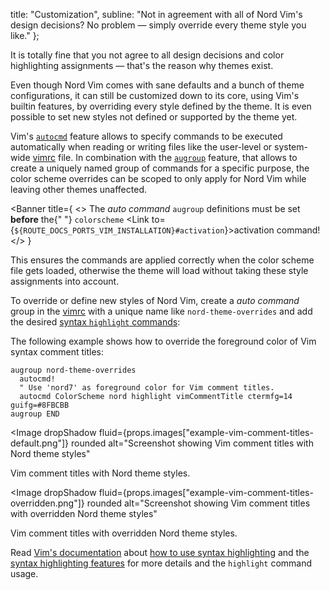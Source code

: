 

  title: "Customization",
  subline:
    "Not in agreement with all of Nord Vim's design decisions? No problem — simply override every theme style you like."
};

<ShrinkedWidth value={25}>

<SpaceBox mTop={4} mBottom={4}>
  <PaintBrush />
</SpaceBox>

</ShrinkedWidth>

<ShrinkedWidth value={80}>

<WIPNotice />

It is totally fine that you not agree to all design decisions and color highlighting assignments — that's the reason why themes exist.

Even though Nord Vim comes with sane defaults and a <Link to={ROUTE_DOCS_PORTS_VIM_CONFIGURATION}>bunch of theme configurations</Link>, it can still be customized down to its core, using Vim's builtin features, by overriding every style defined by the theme. It is even possible to set new styles not defined or supported by the theme yet.

Vim's [`autocmd`][vimhelp-autocmd] feature allows to specify commands to be executed automatically when reading or writing files like the user-level or system-wide [vimrc][vimhelp-vimrc] file. In combination with the [`augroup`][vimhelp-autocmd-augroup] feature, that allows to create a uniquely named group of commands for a specific purpose, the color scheme overrides can be scoped to only apply for Nord Vim while leaving other themes unaffected.

<Banner
  title={
    <>
      The <em>auto command</em> <Code>augroup</Code> definitions must be set <strong>before</strong> the{" "}
      <Code>colorscheme</Code> <Link to={`${ROUTE_DOCS_PORTS_VIM_INSTALLATION}#activation`}>activation</Link> command!
    </>
  }
>
  This ensures the commands are applied correctly when the color scheme file gets loaded, otherwise the theme will load
  without taking these style assignments into account.
</Banner>

To override or define new styles of Nord Vim, create a _auto command_ group in the [vimrc][vimhelp-vimrc] with a unique name like `nord-theme-overrides` and add the desired [syntax `highlight` commands][vimhelp-highlight]:

The following example shows how to override the foreground color of Vim syntax comment titles:

```viml
augroup nord-theme-overrides
  autocmd!
  " Use 'nord7' as foreground color for Vim comment titles.
  autocmd ColorScheme nord highlight vimCommentTitle ctermfg=14 guifg=#8FBCBB
augroup END
```

<Image
  dropShadow
  fluid={props.images["example-vim-comment-titles-default.png"]}
  rounded
  alt="Screenshot showing Vim comment titles with Nord theme styles"
>
  <span>Vim comment titles with Nord theme styles.</span>
</Image>

<Image
  dropShadow
  fluid={props.images["example-vim-comment-titles-overridden.png"]}
  rounded
  alt="Screenshot showing Vim comment titles with overridden Nord theme styles"
>
  <span>Vim comment titles with overridden Nord theme styles.</span>
</Image>

Read [Vim's documentation][vimhelp] about [how to use syntax highlighting][vimhelp-usr-synhigh] and the [syntax highlighting features][vimhelp-syntax] for more details and the `highlight` command usage.

</ShrinkedWidth>

[vimhelp-autocmd-augroup]: https://vimhelp.org/autocmd.txt.html#%3Aaugroup
[vimhelp-autocmd]: https://vimhelp.org/autocmd.txt.html
[vimhelp-highlight]: https://vimhelp.org/syntax.txt.html#%3Ahighlight
[vimhelp-syntax]: https://vimhelp.org/syntax.txt.html
[vimhelp-usr-synhigh]: https://vimhelp.org/usr_06.txt.html
[vimhelp-vimrc]: https://vimhelp.org/starting.txt.html#vimrc
[vimhelp]: https://vimhelp.org
